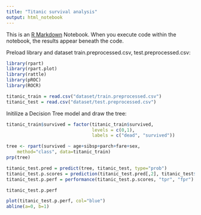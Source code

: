 ```yaml
---
title: "Titanic survival analysis"
output: html_notebook
---
```


This is an [R Markdown](http://rmarkdown.rstudio.com) Notebook. When you execute code within the notebook, the results appear beneath the code. 

Preload library and dataset train.preprocessed.csv, test.preprocessed.csv:

```r
library(rpart)
library(rpart.plot)
library(rattle)
library(pROC)
library(ROCR)

titanic_train = read.csv("dataset/train.preprocessed.csv") 
titanic_test = read.csv("dataset/test.preprocessed.csv") 
```

Initilize a Decision Tree model and draw the tree:

```r
titanic_train$survived = factor(titanic_train$survived, 
                                levels = c(0,1),
                                labels = c("dead", "survived"))

tree <- rpart(survived ~ age+sibsp+parch+fare+sex,
  	method="class", data=titanic_train)
prp(tree)

```

```r
titanic_test.pred = predict(tree, titanic_test, type="prob")
titanic_test.p.scores = prediction(titanic_test.pred[,2], titanic_test$survived)
titanic_test.p.perf = performance(titanic_test.p.scores, "tpr", "fpr")

titanic_test.p.perf

plot(titanic_test.p.perf, col="blue")
abline(a=0, b=1)

```

